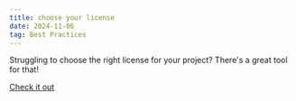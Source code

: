 ```yaml
---
title: choose your license
date: 2024-11-06
tag: Best Practices
---
```


Struggling to choose the right license for your project? There's a great tool for that!

[Check it out](https://choosealicense.com/)

